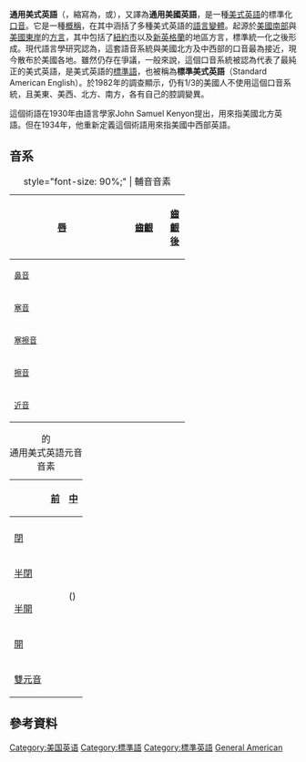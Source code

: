 {{Multiple issues|
{{unreferenced|time=2015-05-05T07:07:24+00:00}}
{{Expand language|1=en|time=2021-03-15T01:03:19+00:00}}
}}
'''通用美式英語'''（{{lang-en|General American}}，縮寫為{{lang|en|GA}}，或{{lang|en|GenAm}}），又譯為'''通用美國英語'''，是一種[[美式英語|美式英語]]的標準化[[口音|口音]]。它是一種[[雨傘術語|概稱]]，在其中涵括了多種美式英語的[[語言變體|語言變體]]。起源於[[美國南部|美國南部]]與[[美國東岸|美國東岸]]的[[方言|方言]]，其中包括了[[紐約市|紐約市]]以及[[新英格蘭|新英格蘭]]的地區方言，標準統一化之後形成。現代語言學研究認為，這套語音系統與美國北方及中西部的口音最為接近，現今散布於美國各地。雖然仍存在爭議，一般來說，這個口音系統被認為代表了最純正的美式英語，是美式英語的[[標準語|標準語]]，也被稱為'''標準美式英語'''（Standard American English）。於1982年的調查顯示，仍有1/3的美國人不使用這個口音系統，且美東、美西、北方、南方，各有自己的腔調變異。

這個術語在1930年由語言學家John Samuel Kenyon提出，用來指美國北方英語。但在1934年，他重新定義這個術語用來指美國中西部英語。

== 音系 ==

{| class="wikitable" style="text-align: center;"
|+ style="font-size: 90%;" | 輔音音素
!
! colspan="2" | [[唇音|唇]]
! colspan="2" | {{tsl|en|Interdental consonant|齒間音|齒間}}
! colspan="2" | [[齒齦音|齒齦]]
! colspan="2" | [[齒齦後音|齒齦後]]
! colspan="2" | [[硬顎音|硬顎]]
! colspan="2" | [[軟顎音|軟顎]]
! colspan="2" | [[聲門音|聲門]]
|-
! <small>[[鼻音_(辅音)|鼻音]]</small>
| style="width: 20px; border-right: 0;" | || style="width: 20px; border-left: 0;" | {{IPAlink|m}}
| colspan="2" |
| style="width: 20px; border-right: 0;" | || style="width: 20px; border-left: 0;" | {{IPAlink|n}}
| colspan="2" |
| colspan="2" |
| style="width: 20px; border-right: 0;" | || style="width: 20px; border-left: 0;" | {{IPAlink|ŋ}}
| colspan="2" |
|-
! <small>[[塞音|塞音]]</small>
| style="border-right: 0;" | {{IPAlink|p}} || style="border-left: 0;" | {{IPAlink|b}}
| colspan="2" |
| style="border-right: 0;" | {{IPAlink|t}} || style="border-left: 0;" | {{IPAlink|d}}
| colspan="2" |
| colspan="2" |
| style="border-right: 0;" | {{IPAlink|k}} || style="border-left: 0;" | {{IPAlink|ɡ}}
| colspan="2" |
|-
! <small>[[塞擦音|塞擦音]]</small>
| colspan="2" |
| colspan="2" |
| colspan="2" |
| style="width: 20px; border-right: 0;" | {{IPAlink|tʃ}} || style="width: 20px; border-left: 0;" | {{IPAlink|dʒ}}
| colspan="2" |
| colspan="2" |
| colspan="2" |
|-
! <small>[[擦音|擦音]]</small>
| style="border-right: 0;" | {{IPAlink|f}} || style="border-left: 0;" | {{IPAlink|v}}
| style="width: 20px; border-right: 0;" | {{IPAlink|θ}} || style="width: 20px; border-left: 0;" | {{IPAlink|ð}}
| style="border-right: 0;" | {{IPAlink|s}} || style="border-left: 0;" | {{IPAlink|z}}
| style="border-right: 0;" | {{IPAlink|ʃ}} || style="border-left: 0;" | {{IPAlink|ʒ}}
| colspan="2" |
| colspan="2" |
| style="width: 20px; border-right: 0;" | {{IPAlink|h}} || style="width: 20px; border-left: 0;" |
|-
! <small>[[近音|近音]]</small>
| colspan="2" |
| colspan="2" |
| style="border-right: 0;" | || style="border-left: 0;" | {{IPAlink|l}}
| style="width: 20px; border-right: 0;" | || style="width: 20px; border-left: 0;" | {{IPAlink|ɹ}}
| style="width: 20px; border-right: 0;" | || style="width: 20px; border-left: 0;" | {{IPAlink|j}}
| style="border-right: 0;" | ({{IPAlink|ʍ}}) || style="border-left: 0;" | {{IPAlink|w}}
| colspan="2" |
|}

{|class="wikitable" style="text-align: center;"
|+ {{tsl|en|John C. Wells|約翰·C.·威爾斯|威爾斯}}的<br/>通用美式英語元音音素
! rowspan="2" |
! colspan="2" |[[前元音|前]]
! rowspan="2" |[[中元音|中]]
! colspan="2" |[[後元音|後]]
|-
! {{small|鬆}}
! {{small|緊}}
! {{small|鬆}}
! {{small|緊}}
|-
! [[閉元音|閉]]
| {{IPA link|ɪ}}
| {{IPA link|i}}
|
| {{IPA link|ʊ}}
| {{IPA link|u}}
|-
! [[半閉元音|半閉]]
|
| {{IPA|eɪ}}
| rowspan="2" | {{IPA link|ə}}<br />({{IPA|ɜ}})
|
| {{IPA|oʊ}}
|-
! [[半開元音|半開]]
| {{IPA link|ɛ}}
|
| {{IPA link|ʌ}}
| ({{IPA link|ɔ}})
|-
! [[開元音|開]]
| {{IPA link|æ}}
|
|
|
| {{IPA link|ɑ}}
|-
! [[雙元音|雙元音]]
| colspan="6" | {{IPA|aɪ}}   {{IPA|ɔɪ}}   {{IPA|aʊ}}
|}

== 參考資料 ==
{{reflist}}
{{Language phonologies}}

[[Category:美国英语|Category:美国英语]]
[[Category:標準語|Category:標準語]]
[[Category:標準英語|Category:標準英語]]
[[Category:各語言音系|General American]]